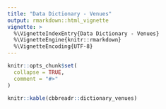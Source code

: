 ```yaml
---
title: "Data Dictionary - Venues"
output: rmarkdown::html_vignette
vignette: >
  %\VignetteIndexEntry{Data Dictionary - Venues}
  %\VignetteEngine{knitr::rmarkdown}
  %\VignetteEncoding{UTF-8}
---
```


```r
knitr::opts_chunk$set(
  collapse = TRUE,
  comment = "#>"
)
```

```r
knitr::kable(cbbreadr::dictionary_venues)
```
